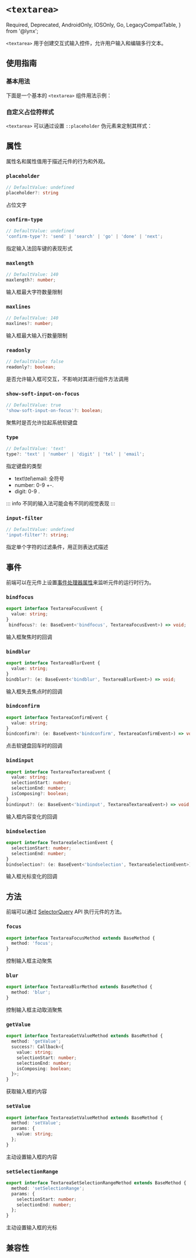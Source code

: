 # `<textarea>`

  Required,
  Deprecated,
  AndroidOnly,
  IOSOnly,
  Go,
  LegacyCompatTable,
} from '@lynx';

`<textarea>` 用于创建交互式输入控件，允许用户输入和编辑多行文本。

## 使用指南

### 基本用法

下面是一个基本的 `<textarea>` 组件用法示例：

<Go
  example="textarea"
  defaultFile="src/base/index.tsx"
  img="https://lf-lynx.tiktok-cdns.com/obj/lynx-artifacts-oss-sg/plugin/static/textarea_basic.PNG"
  highlight="{13-21}"
/>

### 自定义占位符样式

`<textarea>` 可以通过设置 `::placeholder` 伪元素来定制其样式：

<Go
  example="textarea"
  defaultFile="src/customized-placeholder/index.tsx"
  img="https://lf-lynx.tiktok-cdns.com/obj/lynx-artifacts-oss-sg/plugin/static/textarea_customized.MP4"
  highlight="{13-21}"
/>

## 属性

属性名和属性值用于描述元件的行为和外观。

### `placeholder`

```ts
// DefaultValue: undefined
placeholder?: string
```

占位文字

### `confirm-type`

```ts
// DefaultValue: undefined
'confirm-type'?: 'send' | 'search' | 'go' | 'done' | 'next';
```

指定输入法回车键的表现形式

### `maxlength`

```ts
// DefaultValue: 140
maxlength?: number;
```

输入框最大字符数量限制

### `maxlines`

```ts
// DefaultValue: 140
maxlines?: number;
```

输入框最大输入行数量限制

### `readonly`

```ts
// DefaultValue: false
readonly?: boolean;
```

是否允许输入框可交互，不影响对其进行组件方法调用

### `show-soft-input-on-focus`

```ts
// DefaultValue: true
'show-soft-input-on-focus'?: boolean;
```

聚焦时是否允许拉起系统软键盘

### `type`

```ts
// DefaultValue: 'text'
type?: 'text' | 'number' | 'digit' | 'tel' | 'email';
```

指定键盘的类型

- text\tel\email: 全符号
- number: 0-9 +-.
- digit: 0-9 .

::: info
不同的输入法可能会有不同的视觉表现
:::

### `input-filter`

```ts
// DefaultValue: undefined
'input-filter'?: string;
```

指定单个字符的过滤条件，用正则表达式描述

## 事件

前端可以在元件上设置[事件处理器属性](../../../guide/interaction/event-handling/event-propagation.mdx#事件处理器属性)来监听元件的运行时行为。

### `bindfocus`

```ts
export interface TextareaFocusEvent {
  value: string;
}
 bindfocus?: (e: BaseEvent<'bindfocus', TextareaFocusEvent>) => void;
```

输入框聚焦时的回调

### `bindblur`

```ts
export interface TextareaBlurEvent {
  value: string;
}
bindblur?: (e: BaseEvent<'bindblur', TextareaBlurEvent>) => void;
```

输入框失去焦点时的回调

### `bindconfirm`

```ts
export interface TextareaConfirmEvent {
  value: string;
}
bindconfirm?: (e: BaseEvent<'bindconfirm', TextareaConfirmEvent>) => void;
```

点击软键盘回车时的回调

### `bindinput`

```ts
export interface TextareaTextareaEvent {
  value: string;
  selectionStart: number;
  selectionEnd: number;
  isComposing?: boolean;
}
bindinput?: (e: BaseEvent<'bindinput', TextareaTextareaEvent>) => void;
```

输入框内容变化的回调

### `bindselection`

```ts
export interface TextareaSelectionEvent {
  selectionStart: number;
  selectionEnd: number;
}
bindselection?: (e: BaseEvent<'bindselection', TextareaSelectionEvent>) => void;
```

输入框光标变化的回调

## 方法

前端可以通过 [SelectorQuery](/api/lynx-api/nodes-ref/nodes-ref-invoke.html) API 执行元件的方法。

### `focus`

```ts
export interface TextareaFocusMethod extends BaseMethod {
  method: 'focus';
}
```

控制输入框主动聚焦

### `blur`

```ts
export interface TextareaBlurMethod extends BaseMethod {
  method: 'blur';
}
```

控制输入框主动取消聚焦

### `getValue`

```ts
export interface TextareaGetValueMethod extends BaseMethod {
  method: 'getValue';
  success?: Callback<{
    value: string;
    selectionStart: number;
    selectionEnd: number;
    isComposing: boolean;
  }>;
}
```

获取输入框的内容

### `setValue`

```ts
export interface TextareaSetValueMethod extends BaseMethod {
  method: 'setValue';
  params: {
    value: string;
  };
}
```

主动设置输入框的内容

### `setSelectionRange`

```ts
export interface TextareaSetSelectionRangeMethod extends BaseMethod {
  method: 'setSelectionRange';
  params: {
    selectionStart: number;
    selectionEnd: number;
  };
}
```

主动设置输入框的光标

## 兼容性

<LegacyCompatTable metadata="elements/textarea" />
